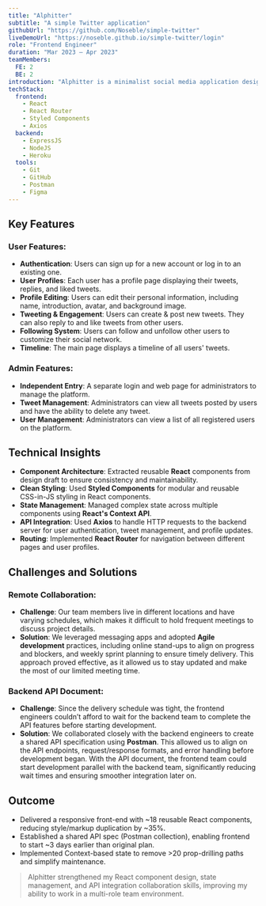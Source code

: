 ```yaml
---
title: "Alphitter"
subtitle: "A simple Twitter application"
githubUrl: "https://github.com/Noseble/simple-twitter"
liveDemoUrl: "https://noseble.github.io/simple-twitter/login"
role: "Frontend Engineer"
duration: "Mar 2023 – Apr 2023"
teamMembers:
  FE: 2
  BE: 2
introduction: "Alphitter is a minimalist social media application designed to provide users with a platform to share short messages, reply interested comments, and follow other users."
techStack:
  frontend:
    - React
    - React Router
    - Styled Components
    - Axios
  backend:
    - ExpressJS
    - NodeJS
    - Heroku
  tools:
    - Git
    - GitHub
    - Postman
    - Figma
---
```


## Key Features

### User Features:

- **Authentication**: Users can sign up for a new account or log in to an existing one.
- **User Profiles**: Each user has a profile page displaying their tweets, replies, and liked tweets.
- **Profile Editing**: Users can edit their personal information, including name, introduction, avatar, and background image.
- **Tweeting & Engagement**: Users can create & post new tweets. They can also reply to and like tweets from other users.
- **Following System**: Users can follow and unfollow other users to customize their social network.
- **Timeline**: The main page displays a timeline of all users' tweets.

### Admin Features:

- **Independent Entry**: A separate login and web page for administrators to manage the platform.
- **Tweet Management**: Administrators can view all tweets posted by users and have the ability to delete any tweet.
- **User Management**: Administrators can view a list of all registered users on the platform.

## Technical Insights

- **Component Architecture**: Extracted reusable <b>React</b> components from design draft to ensure consistency and maintainability.
- **Clean Styling**: Used <b>Styled Components</b> for modular and reusable CSS-in-JS styling in React components.
- **State Management**: Managed complex state across multiple components using <b>React's Context API</b>.
- **API Integration**: Used <b>Axios</b> to handle HTTP requests to the backend server for user authentication, tweet management, and profile updates.
- **Routing**: Implemented <b>React Router</b> for navigation between different pages and user profiles.

## Challenges and Solutions

### Remote Collaboration:

- **Challenge**: Our team members live in different locations and have varying schedules, which makes it difficult to hold frequent meetings to discuss project details.
- **Solution**: We leveraged messaging apps and adopted <b>Agile development</b> practices, including online stand-ups to align on progress and blockers, and weekly sprint planning to ensure timely delivery. This approach proved effective, as it allowed us to stay updated and make the most of our limited meeting time.

### Backend API Document:

- **Challenge**: Since the delivery schedule was tight, the frontend engineers couldn’t afford to wait for the backend team to complete the API features before starting development.
- **Solution**: We collaborated closely with the backend engineers to create a shared API specification using <b>Postman</b>. This allowed us to align on the API endpoints, request/response formats, and error handling before development began. With the API document, the frontend team could start development parallel with the backend team, significantly reducing wait times and ensuring smoother integration later on.

## Outcome

- Delivered a responsive front-end with ~18 reusable React components, reducing style/markup duplication by ~35%.
- Established a shared API spec (Postman collection), enabling frontend to start ~3 days earlier than original plan.
- Implemented Context-based state to remove >20 prop-drilling paths and simplify maintenance.

> Alphitter strengthened my React component design, state management, and API integration collaboration skills, improving my ability to work in a multi-role team environment.
